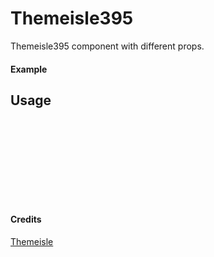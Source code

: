 
<Meta of={Themeisle395} title="Themeisle/Themeisle395" />

# Themeisle395

Themeisle395 component with different props.

#### Example

<Canvas of={Themeisle395.Primary} />

## Usage

```ts
import { Themeisle395 } from "yadl-ui";

const Example = () => {
  return (
      <Themeisle395 />
  );
};

export default Example;
```

#### Credits
[Themeisle](https://themeisle.com/illustrations/)
